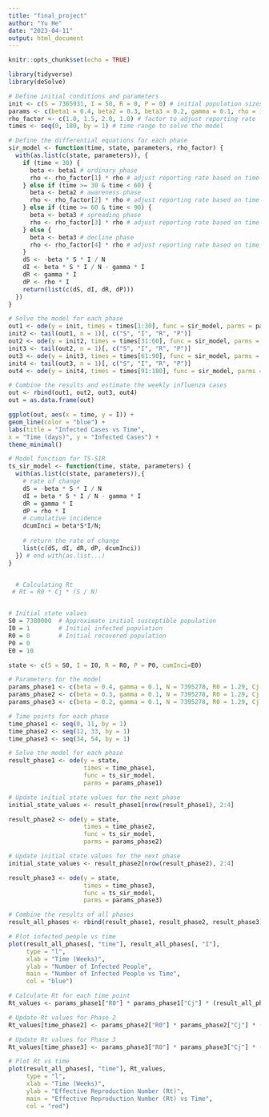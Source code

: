 ```yaml
---
title: "final_project"
author: "Yu He"
date: "2023-04-11"
output: html_document
---
```


```r
knitr::opts_chunk$set(echo = TRUE)
```

```r
library(tidyverse)
library(deSolve)
```


```r
# Define initial conditions and parameters
init <- c(S = 7365931, I = 50, R = 0, P = 0) # initial population sizes for each compartment
params <- c(beta1 = 0.4, beta2 = 0.3, beta3 = 0.2, gamma = 0.1, rho = 1.0, N = 7395278) # transmission, recovery, and reporting rates
rho_factor <- c(1.0, 1.5, 2.0, 1.0) # factor to adjust reporting rate
times <- seq(0, 180, by = 1) # time range to solve the model

# Define the differential equations for each phase
sir_model <- function(time, state, parameters, rho_factor) {
  with(as.list(c(state, parameters)), {
    if (time < 30) {
      beta <- beta1 # ordinary phase
      rho <- rho_factor[1] * rho # adjust reporting rate based on time period
    } else if (time >= 30 & time < 60) {
      beta <- beta2 # awareness phase
      rho <- rho_factor[2] * rho # adjust reporting rate based on time period
    } else if (time >= 60 & time < 90) {
      beta <- beta3 # spreading phase
      rho <- rho_factor[3] * rho # adjust reporting rate based on time period
    } else {
      beta <- beta3 # decline phase
      rho <- rho_factor[4] * rho # adjust reporting rate based on time period
    }
    dS <- -beta * S * I / N
    dI <- beta * S * I / N - gamma * I
    dR <- gamma * I
    dP <- rho * I
    return(list(c(dS, dI, dR, dP)))
  })
}

# Solve the model for each phase
out1 <- ode(y = init, times = times[1:30], func = sir_model, parms = params, rho_factor = rho_factor[1])
init2 <- tail(out1, n = 1)[, c("S", "I", "R", "P")]
out2 <- ode(y = init2, times = times[31:60], func = sir_model, parms = params, rho_factor = rho_factor[2])
init3 <- tail(out2, n = 1)[, c("S", "I", "R", "P")]
out3 <- ode(y = init3, times = times[61:90], func = sir_model, parms = params, rho_factor = rho_factor[3])
init4 <- tail(out3, n = 1)[, c("S", "I", "R", "P")]
out4 <- ode(y = init4, times = times[91:180], func = sir_model, parms = params, rho_factor = rho_factor[4])

# Combine the results and estimate the weekly influenza cases
out <- rbind(out1, out2, out3, out4)
out = as.data.frame(out)

ggplot(out, aes(x = time, y = I)) +
geom_line(color = "blue") +
labs(title = "Infected Cases vs Time",
x = "Time (days)", y = "Infected Cases") +
theme_minimal()
```



```r
# Model function for TS-SIR
ts_sir_model <- function(time, state, parameters) {
  with(as.list(c(state, parameters)),{
    # rate of change
    dS = -beta * S * I / N
    dI = beta * S * I / N - gamma * I
    dR = gamma * I
    dP = rho * I
    # cumulative incidence
    dcumInci = beta*S*I/N;
    
    # return the rate of change
    list(c(dS, dI, dR, dP, dcumInci))
  }) # end with(as.list...)
}


  # Calculating Rt
 # Rt = R0 * Cj * (S / N）


# Initial state values
S0 = 7380000  # Approximate initial susceptible population
I0 = 1        # Initial infected population
R0 = 0        # Initial recovered population
P0 = 0 
E0 = 10

state <- c(S = S0, I = I0, R = R0, P = P0, cumInci=E0)

# Parameters for the model
params_phase1 <- c(beta = 0.4, gamma = 0.1, N = 7395278, R0 = 1.29, Cj = 1, rho = 1)
params_phase2 <- c(beta = 0.3, gamma = 0.1, N = 7395278, R0 = 1.29, Cj = 0.73, rho = 1)  # Adjust Cj and rho for Phase 2
params_phase3 <- c(beta = 0.2, gamma = 0.1, N = 7395278, R0 = 1.29, Cj = 0.44, rho = 1)  # Adjust Cj and rho for Phase 3

# Time points for each phase
time_phase1 <- seq(0, 11, by = 1)
time_phase2 <- seq(12, 33, by = 1)
time_phase3 <- seq(34, 54, by = 1)

# Solve the model for each phase
result_phase1 <- ode(y = state,
                     times = time_phase1,
                     func = ts_sir_model,
                     parms = params_phase1)

# Update initial state values for the next phase
initial_state_values <- result_phase1[nrow(result_phase1), 2:4]

result_phase2 <- ode(y = state,
                     times = time_phase2,
                     func = ts_sir_model,
                     parms = params_phase2)

# Update initial state values for the next phase
initial_state_values <- result_phase2[nrow(result_phase2), 2:4]

result_phase3 <- ode(y = state,
                     times = time_phase3,
                     func = ts_sir_model,
                     parms = params_phase3)

# Combine the results of all phases
result_all_phases <- rbind(result_phase1, result_phase2, result_phase3)

# Plot infected people vs time
plot(result_all_phases[, "time"], result_all_phases[, "I"],
     type = "l",
     xlab = "Time (Weeks)",
     ylab = "Number of Infected People",
     main = "Number of Infected People vs Time",
     col = "blue")

```


```r
# Calculate Rt for each time point
Rt_values <- params_phase1["R0"] * params_phase1["Cj"] * (result_all_phases[, "S"] / params_phase1["N"])

# Update Rt values for Phase 2
Rt_values[time_phase2] <- params_phase2["R0"] * params_phase2["Cj"] * (result_all_phases[time_phase2, "S"] / params_phase2["N"])

# Update Rt values for Phase 3
Rt_values[time_phase3] <- params_phase3["R0"] * params_phase3["Cj"] * (result_all_phases[time_phase3, "S"] / params_phase3["N"])

# Plot Rt vs time
plot(result_all_phases[, "time"], Rt_values,
     type = "l",
     xlab = "Time (Weeks)",
     ylab = "Effective Reproduction Number (Rt)",
     main = "Effective Reproduction Number (Rt) vs Time",
     col = "red")

```
















